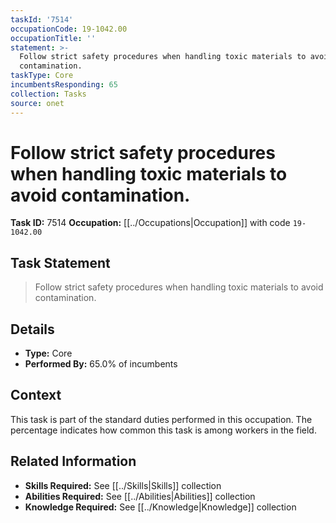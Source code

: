 ```yaml
---
taskId: '7514'
occupationCode: 19-1042.00
occupationTitle: ''
statement: >-
  Follow strict safety procedures when handling toxic materials to avoid
  contamination.
taskType: Core
incumbentsResponding: 65
collection: Tasks
source: onet
---
```

# Follow strict safety procedures when handling toxic materials to avoid contamination.

**Task ID:** 7514
**Occupation:** [[../Occupations|Occupation]] with code `19-1042.00`

## Task Statement

> Follow strict safety procedures when handling toxic materials to avoid contamination.

## Details

- **Type:** Core
- **Performed By:** 65.0% of incumbents

## Context

This task is part of the standard duties performed in this occupation. The percentage indicates how common this task is among workers in the field.

## Related Information

- **Skills Required:** See [[../Skills|Skills]] collection
- **Abilities Required:** See [[../Abilities|Abilities]] collection
- **Knowledge Required:** See [[../Knowledge|Knowledge]] collection
